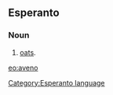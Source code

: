 ==Esperanto==
===Noun===
# [[oats]].

[[eo:aveno]]
[[Category:Esperanto language]]
{{Universala Vortaro}}